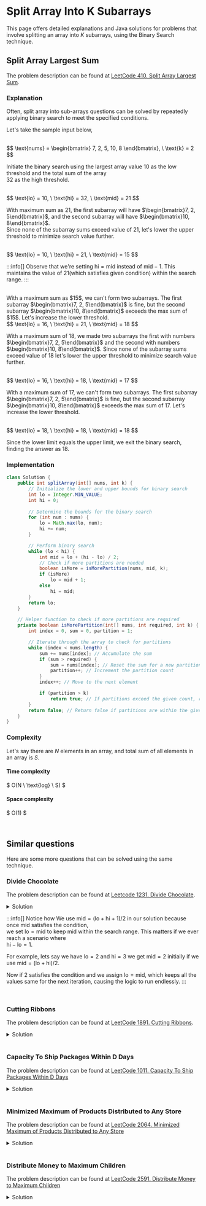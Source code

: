 


#  Split Array Into K Subarrays

This page offers detailed explanations and Java solutions for problems that involve splitting an array into $K$ subarrays, using the Binary Search technique.


## Split Array Largest Sum

The problem description can be found at [LeetCode 410. Split Array Largest Sum](https://leetcode.com/problems/split-array-largest-sum/).



### Explanation 
Often, split array into sub-arrays questions can be solved by repeatedly applying binary search to meet the specified conditions.


Let's take the sample input below,

<br />
$$
\text{nums} = \begin{bmatrix}
7, 2, 5, 10, 8
\end{bmatrix}, 
\  \text{k} = 2
$$
<br />

Initiate the binary search using the largest array value $10$ as the low threshold and the total sum of the array \
$32$ as the high threshold.

<br />
$$
\text{lo} = 10, \ \text{hi} = 32, \ \text{mid} = 21
$$
<br />

With maximum sum as $21$, the first subarray will have $\begin{bmatrix}7, 2, 5\end{bmatrix}$, and the second subarray will have
$\begin{bmatrix}10, 8\end{bmatrix}$. \
Since none of the subarray sums exceed value of $21$, let's lower the upper threshold to minimize search value further.

<br />
$$
\text{lo} = 10, \ \text{hi} = 21, \ \text{mid} = 15
$$
<br />

:::info[]
Observe that we're setting $\text{hi} = \text{mid}$ instead of $\text{mid} - 1$. This maintains the value of $21$(which satisfies given condition) within the search range.
:::

<br />
With a maximum sum as $15$, we can't form two subarrays. The first subarray $\begin{bmatrix}7, 2, 5\end{bmatrix}$ is fine, but the 
second subarray $\begin{bmatrix}10, 8\end{bmatrix}$ exceeds the max sum of $15$. Let's increase the lower threshold.

<br />
$$
\text{lo} = 16, \ \text{hi} = 21, \ \text{mid} = 18
$$
<br />

With a maximum sum of $18$, we made two subarrays the first with numbers $\begin{bmatrix}7, 2, 5\end{bmatrix}$ and the second
with numbers $\begin{bmatrix}10, 8\end{bmatrix}$. Since none of the subarray sums exceed value of $18$ let's lower the upper threshold to minimize search value further.

<br />
$$
\text{lo} = 16, \ \text{hi} = 18, \ \text{mid} = 17
$$
<br />

With a maximum sum of $17$, we can't form two subarrays. The first subarray $\begin{bmatrix}7, 2, 5\end{bmatrix}$ is fine, but the 
second subarray $\begin{bmatrix}10, 8\end{bmatrix}$ exceeds the max sum of $17$. Let's increase the lower threshold.

<br />
$$
\text{lo} = 18, \ \text{hi} = 18, \ \text{mid} = 18
$$
<br />


Since the lower limit equals the upper limit, we exit the binary search, finding the answer as $18$.







### Implementation
<Tabs>
  <TabItem value="Java" label="Java" default>

```java
class Solution {
    public int splitArray(int[] nums, int k) {
        // Initialize the lower and upper bounds for binary search
        int lo = Integer.MIN_VALUE;
        int hi = 0;
        
        // Determine the bounds for the binary search
        for (int num : nums) {
            lo = Math.max(lo, num); 
            hi += num; 
        }

        // Perform binary search
        while (lo < hi) {
            int mid = lo + (hi - lo) / 2; 
            // Check if more partitions are needed
            boolean isMore = isMorePartition(nums, mid, k); 
            if (isMore)
                lo = mid + 1; 
            else
                hi = mid; 
        }
        return lo; 
    }

    // Helper function to check if more partitions are required
    private boolean isMorePartition(int[] nums, int required, int k) {
        int index = 0, sum = 0, partition = 1;

        // Iterate through the array to check for partitions
        while (index < nums.length) {
            sum += nums[index]; // Accumulate the sum
            if (sum > required) {
                sum = nums[index]; // Reset the sum for a new partition
                partition++; // Increment the partition count
            }
            index++; // Move to the next element

            if (partition > k)
                return true; // If partitions exceed the given count, return true
        }
        return false; // Return false if partitions are within the given count
    }
}
```
</TabItem>
</Tabs>








### Complexity 

Let's say there are $N$ elements in an array, and total sum of all elements in an array is $S$.

#### Time complexity 
$
O(N \ \text{log} \ S)
$

#### Space complexity
$
O(1)
$






<br />

## Similar questions

Here are some more questions that can be solved using the same technique.

### Divide Chocolate

The problem description can be found at [Leetcode 1231. Divide Chocolate](https://leetcode.com/problems/divide-chocolate/).


<details>
  <summary>Solution</summary>

<Tabs>
  <TabItem value="Java" label="Java" default>

```java
class Solution {
    public int maximizeSweetness(int[] sweetness, int k) {
        // Initialize the lower bound `lo` and the upper bound `hi`
        int lo = Integer.MAX_VALUE;
        int hi = 0;

        // Determine the bounds for the binary search
        for (int i = 0; i < sweetness.length; i++) {
            lo = Math.min(lo, sweetness[i]);
            hi += sweetness[i];
        }

        // Increment `k` by 1 (because questions say excluding you there k members)
        k++;

        // Binary search to find the maximum sweetness value
        while (lo < hi) {
            int mid = (lo + hi + 1) / 2; // Calculate the middle value

            // Get the number of partitions
            int partitions = getPartitions(sweetness, mid); 

            // Adjust bounds based on the number of partitions
            if (partitions < k)
                hi = mid - 1;
            else
                lo = mid;
        }

        return lo; 
    }

    /**
     * Method to calculate the number of partitions achievable 
     * based on a sweetness threshold
     */
    private int getPartitions(int[] nums, int required) {
        int index = 0, sum = 0, partitions = 0;

        // Iterate through the sweetness array and count the partitions
        while (index < nums.length) {
            sum += nums[index];

            // Check if the current sum meets the required sweetness threshold
            if (sum >= required) {
                sum = 0; // Reset sum for the next partition
                partitions++; // Increment partitions count
            }

            index++; // Move to the next sweetness value
        }

        return partitions; 
    }
}
```
</TabItem>
</Tabs>
</details>

:::info[]
Notice how We use $\text{mid} = (\text{lo} + \text{hi} + 1) / 2$ in our solution because once $\text{mid}$ satisfies the condition, \
we set $\text{lo} = \text{mid}$ to keep $\text{mid}$ within the search range. This matters if we ever reach a scenario where \
$\text{hi} - \text{lo} = 1$.

For example,
lets say we have $\text{lo} = 2$ and $\text{hi} = 3$ we get $\text{mid} = 2$ initially if we use $\text{mid} = (\text{lo} + \text{hi}) / 2$. 

Now if $2$ satisfies the condition and we assign $\text{lo} = \text{mid}$, which keeps all the values same for the next iteration, causing the logic to run endlessly.
:::








<br />

### Cutting Ribbons

The problem description can be found at [LeetCode 1891. Cutting Ribbons](https://leetcode.com/problems/cutting-ribbons/).


<details>
  <summary>Solution</summary>

<Tabs>
  <TabItem value="Java" label="Java" default>

```java
class Solution {
    public int maxLength(int[] ribbons, int k) {
        int lo = 0;
        int hi = Integer.MIN_VALUE;
        for(int i = 0; i < ribbons.length; i++) {
            hi = Math.max(ribbons[i], hi);
        }

        while(lo < hi) {
            int mid = (lo + hi + 1) / 2;
            int partitions = getPartitions(ribbons, mid);
            if(partitions >= k) lo = mid;
            else hi = mid - 1;
        }
        return lo;
    }

    private int getPartitions(int[] ribbons, int required) {
        int partitions = 0;
        for(int i = 0; i < ribbons.length; i++) {
            partitions += ribbons[i] / required;
        }
        return partitions;
    }
}
```
</TabItem>
</Tabs>
</details>









<br />

### Capacity To Ship Packages Within D Days

The problem description can be found at [LeetCode 1011. Capacity To Ship Packages Within D Days](https://leetcode.com/problems/capacity-to-ship-packages-within-d-days/)


<details>
  <summary>Solution</summary>

<Tabs>
  <TabItem value="Java" label="Java" default>

```java
class Solution {
    public int shipWithinDays(int[] weights, int days) {
        int lo = Integer.MIN_VALUE;
        int hi = 0;

        // Determine the bounds for the binary search
        for (int weight : weights) {
            lo = Math.max(lo, weight); d
            hi += weight; 
        }

        // Perform binary search to find the minimum capacity
        while (lo < hi) {
            int mid = lo + (hi - lo) / 2;
            // Check if more days are required
            boolean isMoreDays = daysRequired(weights, mid, days); 
            if (isMoreDays)
                lo = mid + 1; 
            else
                hi = mid; 
        }
        return lo; // Return the minimum capacity
    }

    // Helper function to check if more days are required based on the capacity
    private boolean daysRequired(int[] weights, int capacity, int days) {
        int requiredDays = 1, index = 0, sum = 0;

        // Iterate through the weights to determine the required days
        while (index < weights.length) {
            sum += weights[index]; // Accumulate the sum of weights
            if (sum > capacity) {
                sum = weights[index]; // Reset the sum for a new day
                requiredDays++; // Increment the required days
            }
            index++; // Move to the next weight

            if (requiredDays > days)
                return true; // If required days exceed the given limit
        }
        return false; // If required days are within the given limit
    }
}	
```
</TabItem>
</Tabs>
</details>










<br />

### Minimized Maximum of Products Distributed to Any Store

The problem description can be found at [LeetCode 2064. Minimized Maximum of Products Distributed to Any Store](https://leetcode.com/problems/minimized-maximum-of-products-distributed-to-any-store)

<details>
  <summary>Solution</summary>

<Tabs>
  <TabItem value="Java" label="Java" default>

```java
class Solution {
    public int minimizedMaximum(int n, int[] quantities) {
        int lo = 1;
        int hi = Integer.MIN_VALUE;
        for(int i = 0; i < quantities.length; i++) {
            hi = Math.max(hi, quantities[i]);
        }

        while(lo < hi) {
            int mid = (lo + hi) / 2;
            int partitions = getPartitions(quantities, mid);
            if(partitions > n) lo = mid + 1;
            else hi = mid;
        }
        return lo;
    }

    private int getPartitions(int[] quantities, int required) {
        int partitions = 0;
        for(int i = 0; i < quantities.length; i++) {
            partitions += quantities[i] / required;
            if(quantities[i] % required != 0) 
                partitions++;           
        }
        return partitions;
    }
}
```
</TabItem>
</Tabs>
</details>







<br />

### Distribute Money to Maximum Children

The problem description can be found at [LeetCode 2591. Distribute Money to Maximum Children](https://leetcode.com/problems/distribute-money-to-maximum-children/)


<details>
  <summary>Solution</summary>

<Tabs>
  <TabItem value="Java" label="Java" default>

```java
class Solution {
    public int distMoney(int money, int children) {
        int lo = -1;
        int hi = children;
        while(lo < hi) {
            int mid = (lo + hi + 1) / 2;
            if(isValid(money, mid, children)) lo = mid;
            else hi = mid - 1;
        }
        return lo;
    }

    private boolean isValid(int money, int maxChlidren, int children) {
        int remainingMoney = money - 8 * maxChlidren;
        int remainingChildren = children - maxChlidren;
        if(remainingMoney == 4 && remainingChildren == 1) return false;
        else if(remainingMoney < remainingChildren) return false;
        else if(remainingMoney > 0 && remainingChildren == 0) return false;
        else return true;
    }
}
```
</TabItem>
</Tabs>
</details>






